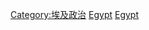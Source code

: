 {{Commonscat|Elections in Egypt}}

[[Category:埃及政治|Category:埃及政治]]
[[Category:各国选举|Egypt]]
[[Category:非洲选举|Egypt]]